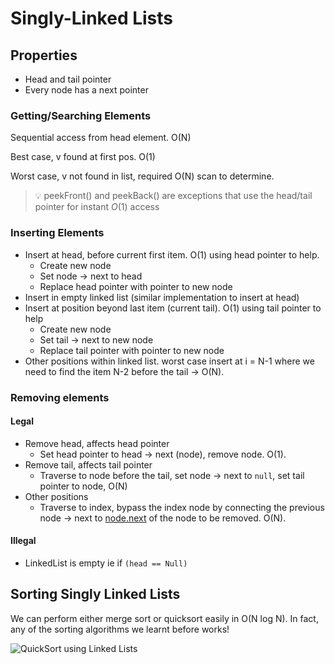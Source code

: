 # Singly-Linked Lists

## Properties

- Head and tail pointer
- Every node has a next pointer

### Getting/Searching Elements

Sequential access from head element. O(N)

Best case, v found at first pos. O(1)

Worst case, v not found in list, required O(N) scan to determine.

> 💡 peekFront() and peekBack() are exceptions that use the head/tail pointer for instant $O(1)$ access

### Inserting Elements

- Insert at head, before current first item. O(1) using head pointer to help.
    - Create new node
    - Set node → next to head
    - Replace head pointer with pointer to new node
- Insert in empty linked list (similar implementation to insert at head)
- Insert at position beyond last item (current tail). O(1) using tail pointer to help
    - Create new node
    - Set tail → next to new node
    - Replace tail pointer with pointer to new node
- Other positions within linked list. worst case insert at i = N-1 where we need to find the item N-2 before the tail → O(N).

### Removing elements

#### Legal

- Remove head, affects head pointer
    - Set head pointer to head → next (node), remove node. O(1).
- Remove tail, affects tail pointer
    - Traverse to node before the tail, set node → next to `null`, set tail pointer to node, O(N)
- Other positions
    - Traverse to index, bypass the index node by connecting the previous node → next to [node.next](http://node.next) of the node to be removed. O(N).

#### Illegal

- LinkedList is empty ie if `(head == Null)`

## Sorting Singly Linked Lists

We can perform either merge sort or quicksort easily in O(N log N). In fact, any of the sorting algorithms we learnt before works!

![QuickSort using Linked Lists](../assets/quick-sort-linked-list.png)
